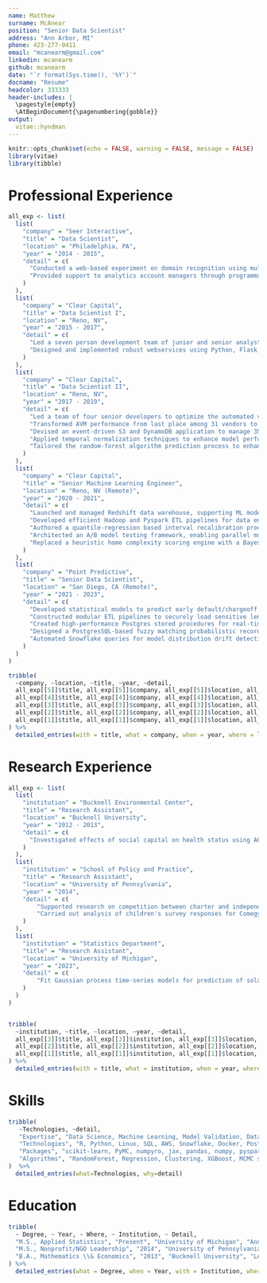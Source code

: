 ```yaml
---
name: Matthew
surname: McAnear
position: "Senior Data Scientist"
address: "Ann Arbor, MI"
phone: 423-277-0411
email: "mcanearm@gmail.com"
linkedin: mcanearm
github: mcanearm
date: "`r format(Sys.time(), '%Y')`"
docname: "Resume"
headcolor: 333333
header-includes: |
  \pagestyle{empty}
  \AtBeginDocument{\pagenumbering{gobble}}
output: 
  vitae::hyndman
---
```



```r
knitr::opts_chunk$set(echo = FALSE, warning = FALSE, message = FALSE)
library(vitae)
library(tibble)
```


# Professional Experience

```r
all_exp <- list(
  list(
    "company" = "Seer Interactive",
    "title" = "Data Scientist",
    "location" = "Philadelphia, PA",
    "year" = "2014 - 2015",
    "detail" = c(
      "Conducted a web-based experiment on domain recognition using multivariate hierarchical regression and summarized results in a whitepaper.",
      "Provided support to analytics account managers through programmatic report creation. This initiative cut over 80 hours off monthly reporting tasks."
    )
  ),
  list(
    "company" = "Clear Capital",
    "title" = "Data Scientist I",
    "location" = "Reno, NV",
    "year" = "2015 - 2017",
    "detail" = c(
      "Led a seven person development team of junior and senior analysts and data scientists as the principal developer for Clear Capital’s AVM, a system that generated 150 million weekly predictions and annual revenues exceeding \\$5 million as of 2021.",
      "Designed and implemented robust webservices using Python, Flask, and AWS Lambda to deliver AVM model predictions and internal company data in real-time through a seamless RESTful interface."
    )
  ),
  list(
    "company" = "Clear Capital",
    "title" = "Data Scientist II",
    "location" = "Reno, NV",
    "year" = "2017 - 2019",
    "detail" = c(
      "Led a team of four senior developers to optimize the automated valuation model (AVM), resulting in a reduction of build time and costs by over 90\\%.",
      "Transformed AVM performance from last place among 31 vendors to a Top 3 model within just 6 months, contributing to additional annual revenues exceeding \\$1 million.",
      "Devised an event-driven S3 and DynamoDB application to manage 35+ terabytes of MLS photos and metadata with latencies consistently below 500ms.",
      "Applied temporal normalization techniques to enhance model performance and stability, ensuring more reliable and accurate predictions.",
      "Tailored the random-forest algorithm prediction process to enhance model precision, resulting in a 50\\% reduction in prediction outliers."
    )
  ),
  list(
    "company" = "Clear Capital",
    "title" = "Senior Machine Learning Engineer",
    "location" = "Reno, NV (Remote)",
    "year" = "2020 - 2021",
    "detail" = c(
      "Launched and managed Redshift data warehouse, supporting ML models, ETL workflows, BI dashboards, and ad-hoc analytical queries.",
      "Developed efficient Hadoop and Pyspark ETL pipelines for data engineering, model fitting, and batch prediction, resulting in an 80\\% reduction in build time.",
      "Authored a quantile-regression based interval recalibration procedure, improving prediction interval coverage from 90\\% to the target of 68\\%.",
      "Architected an A/B model testing framework, enabling parallel model development and standardizing model comparisons.",
      "Replaced a heuristic home complexity scoring engine with a Bayesian model, achieving approximately 40\\% better performance and 99\\% lower costs."
    )
  ),
  list(
    "company" = "Point Predictive",
    "title" = "Senior Data Scientist",
    "location" = "San Diego, CA (Remote)",
    "year" = "2021 - 2023",
    "detail" = c(
      "Developed statistical models to predict early default/chargeoff for auto lenders, reducing risk on millions of dollars of auto loans.",
      "Constructed modular ETL pipelines to securely load sensitive lender data (PPI) into NoSQL and RDBMS databases, significantly reducing load times from over 8 hours to under 30 minutes.",
      "Created high-performance Postgres stored procedures for real-time calculation of historical borrower data, delivering critical aggregate statistics with sub-200ms query times.",
      "Designed a PostgresSQL-based fuzzy matching probabilistic record linkage algorithm to retrieve prior credit applications of incoming borrowers, resulting in 50\\% faster query times and improved match rates.",
      "Automated Snowflake queries for model distribution drift detection, streamlining weekly efforts from 5 hours to just 10 minutes."
    )
  )
)

tribble(
  ~company, ~location, ~title, ~year, ~detail,
  all_exp[[5]]$title, all_exp[[5]]$company, all_exp[[5]]$location, all_exp[[5]]$year, all_exp[[5]]$detail, 
  all_exp[[4]]$title, all_exp[[4]]$company, all_exp[[4]]$location, all_exp[[4]]$year, all_exp[[4]]$detail, 
  all_exp[[3]]$title, all_exp[[3]]$company, all_exp[[3]]$location, all_exp[[3]]$year, all_exp[[3]]$detail, 
  all_exp[[2]]$title, all_exp[[2]]$company, all_exp[[2]]$location, all_exp[[2]]$year, all_exp[[2]]$detail, 
  all_exp[[1]]$title, all_exp[[1]]$company, all_exp[[1]]$location, all_exp[[1]]$year, all_exp[[1]]$detail, 
) %>%
  detailed_entries(with = title, what = company, when = year, where = location, why = detail, .protect = FALSE)
```

# Research Experience

```r

all_exp <- list(
  list(
    "institution" = "Bucknell Environmental Center",
    "title" = "Research Assistant",
    "location" = "Bucknell University",
    "year" = "2012 - 2013",
    "detail" = c(
      "Investigated effects of social capital on health status using ACTION Health survey of 3300 respondents in the Central Susquehanna Region."
    )
  ),
  list(
    "institution" = "School of Policy and Practice",
    "title" = "Research Assistant",
    "location" = "University of Pennsylvania",
    "year" = "2014",
    "detail" = c(
      	"Supported research on competition between charter and independent schools in Texas by gathering, cleaning, and analyzing raw data.",
        "Carried out analysis of children's survey responses for Comegys Elementary School on behalf of the Philadelphia Eagles."
    )
  ),
  list(
    "institution" = "Statistics Department",
    "title" = "Research Assistant",
    "location" = "University of Michigan",
    "year" = "2023",
    "detail" = c(
      	"Fit Gaussian process time-series models for prediction of solar weather events on Slurm cluster."
    )
  )
)


tribble(
  ~institution, ~title, ~location, ~year, ~detail,
  all_exp[[3]]$title, all_exp[[3]]$institution, all_exp[[3]]$location, all_exp[[3]]$year, all_exp[[3]]$detail, 
  all_exp[[2]]$title, all_exp[[2]]$institution, all_exp[[2]]$location, all_exp[[2]]$year, all_exp[[2]]$detail, 
  all_exp[[1]]$title, all_exp[[1]]$institution, all_exp[[1]]$location, all_exp[[1]]$year, all_exp[[1]]$detail, # skip this one for space
) %>%
  detailed_entries(with = title, what = institution, when = year, where = location, why = detail, .protect = FALSE)

```


# Skills

```r
tribble(
   ~Technologies, ~detail,
   "Expertise", "Data Science, Machine Learning, Model Validation, Data Engineering, DBA, Query Optimization, Dashboarding, A/B Testing, Time-Series Analysis, Visualization",
   "Technologies", "R, Python, Linux, SQL, AWS, Snowflake, Docker, PostgreSQL, Looker, Slurm, Hadoop, Spark, REST, Flask, Git",
   "Packages", "scikit-learn, PyMC, numpyro, jax, pandas, numpy, pyspark, PyTorch, sqlalchemy",
   "Algorithms", "RandomForest, Regression, Clustering, XGBoost, MCMC sampling, Variational Inference, Bayesian Deep Learning, Hierarchical Modeling, Record Linkage, KNN, Clustering, MapReduce"
)  %>%
  detailed_entries(what=Technologies, why=detail)
```


# Education

```r
tribble(
  ~ Degree, ~ Year, ~ Where, ~ Institution, ~ Detail,
  "M.S., Applied Statistics", "Present", "University of Michigan", "Ann Arbor, MI", c(),
  "M.S., Nonprofit/NGO Leadership", "2014", "University of Pennsylvania", "Philadelphia, PA", c("Donald J. Deutsch Endowed Graduate Fellowship"),
  "B.A., Mathematics \\& Economics", "2013", "Bucknell University", "Lewisburg, PA", c("\\textit{Magna cum laude}", "National Merit Finalist Scholarship", "Dean's Scholarship", "Omicron Delta Epsilon Economics Honor Society"),
) %>%
  detailed_entries(what = Degree, when = Year, with = Institution, where = Where, why = Detail, .protect = FALSE)
```



